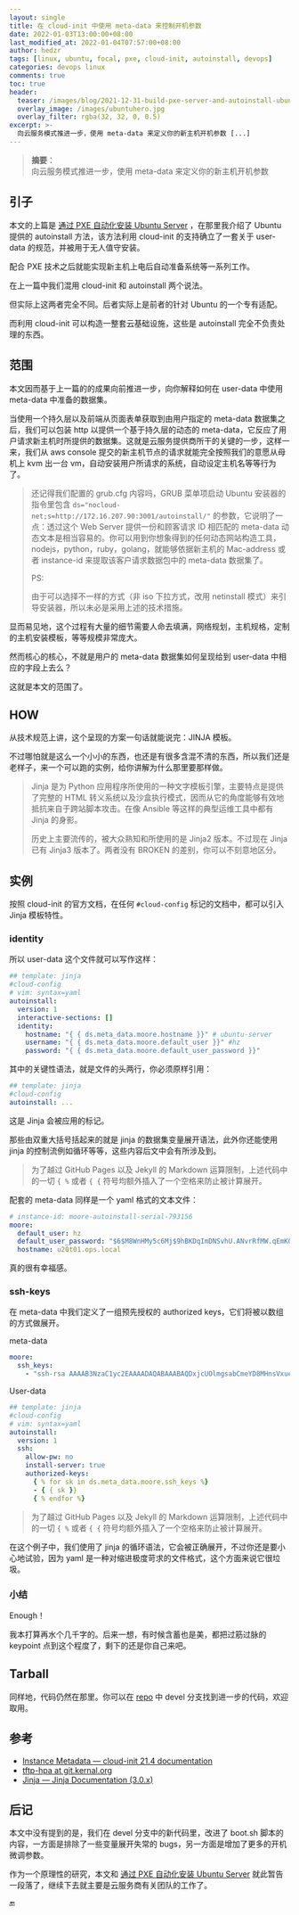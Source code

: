 ```yaml
---
layout: single
title: 在 cloud-init 中使用 meta-data 来控制开机参数
date: 2022-01-03T13:00:00+08:00
last_modified_at: 2022-01-04T07:57:00+08:00
author: hedzr
tags: [linux, ubuntu, focal, pxe, cloud-init, autoinstall, devops]
categories: devops linux
comments: true
toc: true
header:
  teaser: /images/blog/2021-12-31-build-pxe-server-and-autoinstall-ubuntu-server/image-20220101205558999.png
  overlay_image: /images/ubuntuhero.jpg
  overlay_filter: rgba(32, 32, 0, 0.5)
excerpt: >-
  向云服务模式推进一步，使用 meta-data 来定义你的新主机开机参数 [...]
---
```


> **摘要**：  
> 向云服务模式推进一步，使用 meta-data 来定义你的新主机开机参数

## 引子

本文的上篇是 [通过 PXE 自动化安装 Ubuntu Server](https://hedzr.com/devops/linux/build-pxe-server-and-autoinstall-ubuntu-server/) ，在那里我介绍了 Ubuntu 提供的 autoinstall 方法，该方法利用 cloud-init 的支持确立了一套关于 user-data 的规范，并被用于无人值守安装。

配合 PXE 技术之后就能实现新主机上电后自动准备系统等一系列工作。

在上一篇中我们混用 cloud-init 和 autoinstall 两个说法。

但实际上这两者完全不同。后者实际上是前者的针对 Ubuntu 的一个专有适配。

而利用 cloud-init 可以构造一整套云基础设施，这些是 autoinstall 完全不负责处理的东西。

## 范围

本文因而基于上一篇的的成果向前推进一步，向你解释如何在 user-data 中使用 meta-data 中准备的数据集。

当使用一个持久层以及前端从页面表单获取到由用户指定的 meta-data 数据集之后，我们可以包装 http 以提供一个基于持久层的动态的 meta-data，它反应了用户请求新主机时所提供的数据集。这就是云服务提供商所干的关键的一步，这样一来，我们从 aws console 提交的新主机节点的请求就能完全按照我们的意愿从母机上 kvm 出一台 vm，自动安装用户所请求的系统，自动设定主机名等等行为了。

> 还记得我们配置的 grub.cfg 内容吗，GRUB 菜单项启动 Ubuntu 安装器的指令里包含 `ds="nocloud-net;s=http://172.16.207.90:3001/autoinstall/"` 的参数，它说明了一点：透过这个 Web Server 提供一份和顾客请求 ID 相匹配的 meta-data 动态文本是相当容易的。你可以用到你想象得到的任何动态网站构造工具，nodejs，python，ruby，golang，就能够依据新主机的 Mac-address 或者 instance-id 来提取该客户请求数据包中的 meta-data 数据集了。
>
> PS:
>
> 由于可以选择不一样的方式（非 iso 下拉方式，改用 netinstall 模式）来引导安装器，所以未必是采用上述的技术措施。

显而易见地，这个过程有大量的细节需要人命去填满，网络规划，主机规格，定制的主机安装模板，等等规模非常庞大。

然而核心的核心，不就是用户的 meta-data 数据集如何呈现给到 user-data 中相应的字段上去么？

这就是本文的范围了。

## HOW

从技术规范上讲，这个呈现的方案一句话就能说完：JINJA 模板。

不过哪怕就是这么一个小小的东西，也还是有很多含混不清的东西，所以我们还是老样子，来一个可以跑的实例，给你讲解为什么那里要那样做。

> Jinja 是为 Python 应用程序所使用的一种文字模板引擎，主要特点是提供了完整的 HTML 转义系统以及沙盒执行模式，因而从它的角度能够有效地抵抗来自于跨站脚本攻击。在像 Ansible 等这样的典型运维工具中都有 Jinja 的身影。
>
> 历史上主要流传的，被大众熟知和所使用的是 Jinja2 版本。不过现在 Jinja 已有 Jinja3 版本了。两者没有 BROKEN 的差别，你可以不刻意地区分。

## 实例

按照 cloud-init 的官方文档，在任何 `#cloud-config` 标记的文档中，都可以引入 Jinja 模板特性。

### identity

所以 user-data 这个文件就可以写作这样：

```yaml
## template: jinja
#cloud-config
# vim: syntax=yaml
autoinstall:
  version: 1
  interactive-sections: []
  identity:
    hostname: "{ { ds.meta_data.moore.hostname }}" # ubuntu-server
    username: "{ { ds.meta_data.moore.default_user }}" #hz
    password: "{ { ds.meta_data.moore.default_user_password }}"
```

其中的关键性语法，就是文件的头两行，你必须原样引用：

```yaml
## template: jinja
#cloud-config
autoinstall: ...
```

这是 Jinja 会被应用的标记。

那些由双重大括号括起来的就是 jinja 的数据集变量展开语法，此外你还能使用 jinja 的控制流例如循环等等，这些内容后文中会有所涉及到。

> 为了越过 GitHub Pages 以及 Jekyll 的 Markdown 运算限制，上述代码中的一切 `{ %` 或者 `{ {` 符号均额外插入了一个空格来防止被计算展开。

配套的 meta-data 同样是一个 yaml 格式的文本文件：

```yaml
# instance-id: moore-autoinstall-serial-793156
moore:
  default_user: hz
  default_user_password: "$6$M8WnHMy5c6Mj$9hBKDqImDNSvhU.ANvrRfMW.qEmK0wZS1zExtGh0hkSc7kb4TTAC1q6TCC/MF806v5yXi8jZ/g6gHGchKb2Ko/"
  hostname: u20t01.ops.local
```

真的很有幸福感。

### ssh-keys

在 meta-data 中我们定义了一组预先授权的 authorized keys，它们将被以数组的方式做展开。

meta-data

```yaml
moore:
  ssh_keys:
    - "ssh-rsa AAAAB3NzaC1yc2EAAAADAQABAAABAQDxjcUOlmgsabCmeYD8MHnsVxueebIocv5AfG3mpmxA3UZu6GZqnp65ipbWL9oGtZK3BY+WytnbTDMYdVQWmYvlvuU6+HbOoQf/3z3rywkerbNQdffm5o9Yv/re6dlMG5kE4j78cXFcR11xAJvJ3vmM9tGSBBu68DR35KWz2iRUV8l7XV6E+XmkPkqJKr3IvrxdhM0KpCZixuz8z9krNue6NdpyELT/mvD5sL9LG4+XtU0ss7xH1jk5nmAQGaJW9IY8CVGy07awf0Du5CEfepmOH5gJbGwpAIIubAzGarefbltXteerB0bhyyC3VX0Q8lIHZ6GhMZSqfD9vBHRnDLIL"
```

User-data

```yaml
## template: jinja
#cloud-config
# vim: syntax=yaml
autoinstall:
  version: 1
  ssh:
    allow-pw: no
    install-server: true
    authorized-keys:
      { % for sk in ds.meta_data.moore.ssh_keys %}
      - { { sk }}
      { % endfor %}

```

> 为了越过 GitHub Pages 以及 Jekyll 的 Markdown 运算限制，上述代码中的一切 `{ %` 或者 `{ {` 符号均额外插入了一个空格来防止被计算展开。

在这个例子中，我们使用了 jinja 的循环语法，它会被正确展开，不过你还是要小心地试验，因为 yaml 是一种对缩进极度苛求的文件格式，这个方面来说它很垃圾。

### 小结

Enough！

我本打算再水个几千字的。后来一想，有时候含蓄也是美，都把过筋过脉的 keypoint 点到这个程度了，剩下的还是你自己来吧。

## Tarball

同样地，代码仍然在那里。你可以在 [repo](https://github.com/hedzr/pxe-server-and-focal) 中 devel 分支找到进一步的代码，欢迎取用。

## 参考

- [Instance Metadata — cloud-init 21.4 documentation](https://cloudinit.readthedocs.io/en/latest/topics/instancedata.html)
- [tftp-hpa at git.kernal.org](https://git.kernel.org/cgit/network/tftp/tftp-hpa.git)
- [Jinja — Jinja Documentation (3.0.x)](https://jinja.palletsprojects.com/en/3.0.x/)

## 后记

本文中没有提到的是，我们在 devel 分支中的新代码里，改进了 boot.sh 脚本的内容，一方面是排除了一些变量展开失常的 bugs，另一方面是增加了更多的开机微调参数。

作为一个原理性的研究，本文和 [通过 PXE 自动化安装 Ubuntu Server](https://hedzr.com/devops/linux/build-pxe-server-and-autoinstall-ubuntu-server/) 就此暂告一段落了，继续下去就主要是云服务商有关团队的工作了。

🔚
